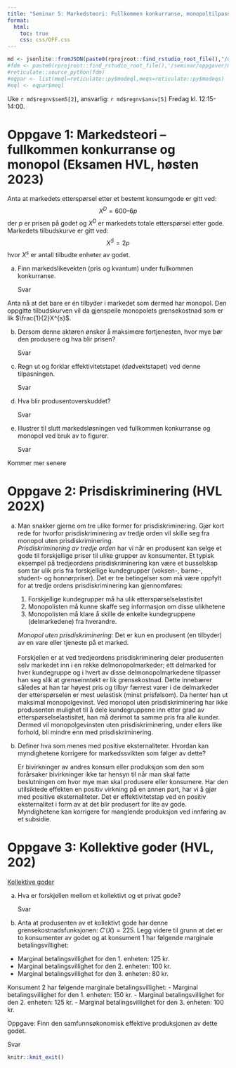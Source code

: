 ```yaml
---
title: "Seminar 5: Markedsteori: Fullkommen konkurranse, monopoltilpasning, prisdiskriminering og kollektive goder"
format:
  html:
    toc: true
    css: css/OFF.css
---
```


```r
md <- jsonlite::fromJSON(paste0(rprojroot::find_rstudio_root_file(),"/data-raw/metadata.json"))
#fdm <- paste0(rprojroot::find_rstudio_root_file(),'/seminar/oppgaver/mate.py')
#reticulate::source_python(fdm)
#eqpar <- list(meql=reticulate::py$modeql,meqs=reticulate::py$modeqs)
#eql <- eqpar$meql
```


Uke `r md$regnv$sem5[2]`, ansvarlig: `r md$regnv$ansv[5]`
Fredag kl. 12:15-14:00.

# Oppgave 1: Markedsteori -- fullkommen konkurranse og monopol (Eksamen HVL, høsten 2023)

Anta at markedets etterspørsel etter et bestemt konsumgode er gitt ved:
$$
X^D = 600 – 6p
$$
der $p$ er prisen på godet og $X^D$ er markedets totale etterspørsel etter gode. Markedets tilbudskurve er gitt ved:
$$X^S = 2p
$$
hvor $X^s$ er antall tilbudte enheter av godet.

a. Finn markedslikevekten (pris og kvantum) under fullkommen konkurranse.
<div class="sol">
Svar
</div>

Anta nå at det bare er én tilbyder i markedet som dermed har monopol. Den oppgitte tilbudskurven vil da gjenspeile monopolets grensekostnad som er lik $\frac{1}{2}X^{s}$. 

b. Dersom denne aktøren ønsker å maksimere fortjenesten, hvor mye bør den produsere og hva blir prisen?   
<div class="sol">
Svar
</div>
c. Regn ut og forklar effektivitetstapet (dødvektstapet) ved denne tilpasningen.
<div class="sol">
Svar
</div>
d. Hva blir produsentoverskuddet?
<br>
<div class="sol">
Svar
</div>
e. Illustrer til slutt markedsløsningen ved fullkommen konkurranse og monopol ved bruk av to figurer.
<div class="sol">
Svar
</div>


Kommer mer senere


::: {.content-visible when-profile="internal"}


# Oppgave 2: Prisdiskriminering (HVL 202X)
a. Man snakker gjerne om tre ulike former for prisdiskriminering. Gjør kort rede for hvorfor prisdiskriminering av tredje orden vil skille seg fra monopol uten prisdiskriminering.
<div class="sol">
*Prisdiskriminering av tredje orden* har vi når en produsent kan selge et gode til forskjellige priser til ulike grupper av konsumenter. Et typisk eksempel på tredjeordens prisdiskriminering kan være et busselskap som tar ulik pris fra forskjellige kundegrupper (voksen-, barne-, student- og honnørpriser). Det er tre betingelser som må være oppfylt for at tredje ordens prisdiskriminering kan gjennomføres: 
<ol>
  <li>Forskjellige kundegrupper må ha ulik etterspørselselastisitet</li>
  <li> Monopolisten må kunne skaffe seg informasjon om disse ulikhetene </li>
  <li> Monopolisten må klare å skille de enkelte kundegruppene (delmarkedene) fra hverandre. </li>
</ol>
*Monopol uten prisdiskriminering:* Det er kun en produsent (en tilbyder) av en vare eller tjeneste på et marked.   
<br>
Forskjellen er at ved tredjeordens prisdiskriminering deler produsenten selv markedet inn i en rekke delmonopolmarkeder; ett delmarked for hver kundegruppe og i hvert av disse delmonopolmarkedene tilpasser han seg slik at grenseinntekt er lik grensekostnad. Dette innebærer således at han tar høyest pris og tilbyr færrest varer i de delmarkeder der etterspørselen er mest uelastisk (minst prisfølsom). Da henter han ut maksimal monopolgevinst. Ved monopol uten prisdiskriminering har ikke produsenten mulighet til å dele kundegruppene inn etter grad av etterspørseIselastisitet, han må derimot ta samme pris fra alle kunder. Dermed vil monopolgevinsten uten prisdiskriminering, under ellers like forhold, bli mindre enn med prisdiskriminering.   
</div>
b. Definer hva som menes med positive eksternaliteter. Hvordan kan myndighetene korrigere for markedssvikten som følger av dette?
<div class="sol">
Er bivirkninger av andres konsum eller produksjon som den som forårsaker bivirkninger ikke tar hensyn til når man skal fatte beslutningen om hvor mye man skal produsere eller konsumere. Har den utilsiktede effekten en positiv virkning på en annen part, har vi å gjør med positive eksternaliteter. Det er effektivitetstap ved en positiv eksternalitet i form av at det blir produsert for lite av gode. Myndighetene kan korrigere for manglende produksjon ved innføring av et subsidie.
</div>

# Oppgave 3: Kollektive goder (HVL, 202)

[Kollektive goder]{.underline}

a)  Hva er forskjellen mellom et kollektivt og et privat gode?
<div class="sol">
Svar
</div>

b)  Anta at produsenten av et kollektivt gode har denne
    grensekostnadsfunksjonen: $C'(X) = 225$. Legg videre til grunn at
    det er to konsumenter av godet og at konsument 1 har følgende
    marginale betalingsvillighet:
- Marginal betalingsvillighet for den 1. enheten: 125 kr.
- Marginal betalingsvillighet for den 2. enheten: 100 kr.
- Marginal betalingsvillighet for den 3. enheten: 80 kr.

Konsument 2 har følgende marginale betalingsvillighet:
- Marginal betalingsvillighet for den 1. enheten: 150 kr.
- Marginal betalingsvillighet for den 2. enheten: 125 kr.
- Marginal betalingsvillighet for den 3. enheten: 100 kr.

Oppgave: Finn den samfunnsøkonomisk effektive produksjonen av dette
godet.
<div class="sol">
Svar
</div>



:::

```r
knitr::knit_exit()
```


